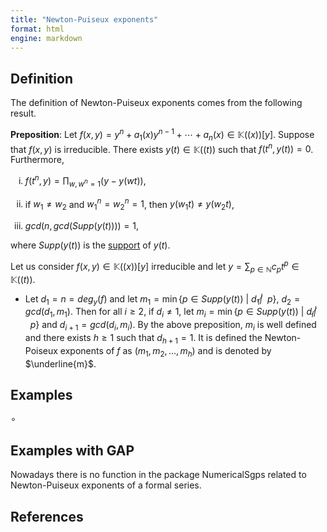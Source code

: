 ```yaml
---
title: "Newton-Puiseux exponents"
format: html
engine: markdown
---
```


## Definition

The definition of Newton-Puiseux exponents comes from the following result.

$\textbf{Preposition}$: Let $f(x,y) = y^n + a_1(x)y^{n-1} + \cdots + a_n(x) \in \mathbb{K}((x))[y]$. Suppose that $f(x,y)$ is irreducible. There exists $y(t) \in \mathbb{K}((t))$ such that $f(t^n, y(t)) = 0$. Furthermore,

(i) $f(t^n, y) = \prod_{w, w^n = 1} (y - y(wt))$,

(ii) if $w_1 \ne w_2$ and $w_1^n = w_2^n = 1$, then $y(w_1t) \ne y(w_2t)$,

(iii) $gcd(n, gcd(Supp(y(t)))) = 1$,

where $Supp(y(t))$ is the [support](Support.qmd) of $y(t)$.

Let us consider $f(x,y) \in \mathbb{K}((x))[y]$ irreducible and let $y = \sum_{p \in \mathbb{N}} c_p t^p \in \mathbb{K}((t))$.

-   Let $d_1 = n = deg_y(f)$ and let $m_1 = \min \{p \in Supp(y(t)) ~ | ~ d_1 \not | \ \ p\}$, $d_2 = gcd(d_1, m_1)$. Then for all $i \ge 2$, if $d_i \ne 1$, let $m_i = \min \{p \in Supp(y(t)) ~ | ~ d_i \not | \ \ p \}$ and $d_{i+1} = gcd(d_i, m_i)$. By the above preposition, $m_i$ is well defined and there exists $h \ge 1$ such that $d_{h+1} = 1$. It is defined the Newton-Poiseux exponents of $f$ as $(m_1, m_2, \ldots, m_h)$ and is denoted by $\underline{m}$.

## Examples

$\circ$

## Examples with GAP

Nowadays there is no function in the package NumericalSgps related to Newton-Puiseux exponents of a formal series.

## References
